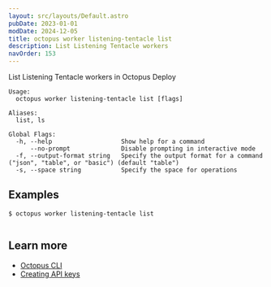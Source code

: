 ```yaml
---
layout: src/layouts/Default.astro
pubDate: 2023-01-01
modDate: 2024-12-05
title: octopus worker listening-tentacle list
description: List Listening Tentacle workers
navOrder: 153
---
```


List Listening Tentacle workers in Octopus Deploy

```
Usage:
  octopus worker listening-tentacle list [flags]

Aliases:
  list, ls

Global Flags:
  -h, --help                   Show help for a command
      --no-prompt              Disable prompting in interactive mode
  -f, --output-format string   Specify the output format for a command ("json", "table", or "basic") (default "table")
  -s, --space string           Specify the space for operations

```

## Examples

<SamplesInstance />

```
$ octopus worker listening-tentacle list


```

## Learn more

- [Octopus CLI](/docs/octopus-rest-api/cli)
- [Creating API keys](/docs/octopus-rest-api/how-to-create-an-api-key)